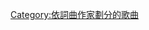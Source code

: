{{Category explanation|'''亚历克斯·帕尔'''（'''{{lang|en|Alex Pall}}'''）創作或聯合創作的歌曲}}

[[Category:依詞曲作家劃分的歌曲|Category:依詞曲作家劃分的歌曲]]